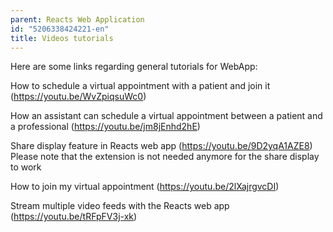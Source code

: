 ```yaml
---
parent: Reacts Web Application
id: "5206338424221-en"
title: Videos tutorials
---
```

Here are some links regarding general tutorials for WebApp:

How to schedule a virtual appointment with a patient and join it (https://youtu.be/WvZpiqsuWc0)

How an assistant can schedule a virtual appointment between a patient and a professional (https://youtu.be/jm8jEnhd2hE)

Share display feature in Reacts web app (https://youtu.be/9D2yqA1AZE8) Please note that the extension is not needed anymore for the share display to work

How to join my virtual appointment (https://youtu.be/2lXajrgvcDI)

Stream multiple video feeds with the Reacts web app (https://youtu.be/tRFpFV3j-xk)


